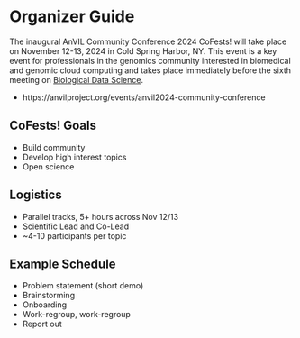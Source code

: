# Organizer Guide {-}

The inaugural AnVIL Community Conference 2024 CoFests! will take place on November 12-13, 2024 in Cold Spring Harbor, NY.
This event is a key event for professionals in the genomics community interested in biomedical and genomic cloud computing and takes place immediately before the sixth meeting on [Biological Data Science](https://meetings.cshl.edu/meetings.aspx?meet=DATA&year=24).

- https://anvilproject.org/events/anvil2024-community-conference

## CoFests! Goals {- .unlisted}

- Build community
- Develop high interest topics
- Open science

## Logistics {- .unlisted}

- Parallel tracks, 5+ hours across Nov 12/13
- Scientific Lead and Co-Lead
- ~4-10 participants per topic

## Example Schedule {- .unlisted}

- Problem statement (short demo)
- Brainstorming
- Onboarding
- Work-regroup, work-regroup
- Report out
